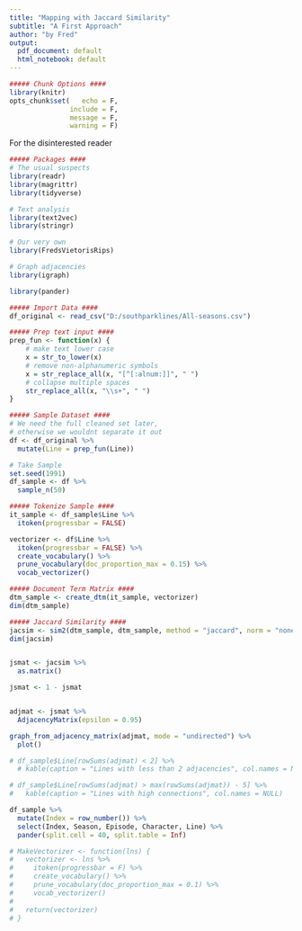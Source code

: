 ---
title: "Mapping with Jaccard Similarity"
subtitle: "A First Approach"
author: "by Fred"
output:
  pdf_document: default
  html_notebook: default
---

```{r setup, include=FALSE}
##### Chunk Options ####
library(knitr)
opts_chunk$set(   echo = F,
               include = F,
               message = F,
               warning = F)
```

\section{Some Thoughts}
For the disinterested reader
\begin{enumerate}
  \item Notes on the connections in the set
    \begin{itemize}
      \item 
      Some sentences are related because of what seems like stop words alone.
    \end{itemize}
  
  \item Misspellings
    \begin{itemize}
      \item 
      Characters speech patterns are reflected in things like misspellings,
      overuse of particular words, etc.
    \end{itemize}
    
  \item Filtration!
  \begin{itemize}
  \item tfidf?
  \end{itemize}
  
\end{enumerate}

```{r packages}
##### Packages ####
# The usual suspects
library(readr)
library(magrittr)
library(tidyverse)

# Text analysis
library(text2vec)
library(stringr)

# Our very own
library(FredsVietorisRips)

# Graph adjacencies
library(igraph)

library(pander)
```


```{r import_data}
##### Import Data ####
df_original <- read_csv("D:/southparklines/All-seasons.csv")
```

```{r prep_text}
##### Prep text input ####
prep_fun <- function(x) {
    # make text lower case
    x = str_to_lower(x)
    # remove non-alphanumeric symbols
    x = str_replace_all(x, "[^[:alnum:]]", " ")
    # collapse multiple spaces
    str_replace_all(x, "\\s+", " ")
}
```


```{r sample_set}
##### Sample Dataset ####
# We need the full cleaned set later, 
# otherwise we wouldnt separate it out
df <- df_original %>%
  mutate(Line = prep_fun(Line))

# Take Sample
set.seed(1991)
df_sample <- df %>%
  sample_n(50)
```



```{r tokenize}
##### Tokenize Sample ####
it_sample <- df_sample$Line %>%
  itoken(progressbar = FALSE)
```

```{r}
vectorizer <- df$Line %>%
  itoken(progressbar = FALSE) %>%
  create_vocabulary() %>%
  prune_vocabulary(doc_proportion_max = 0.15) %>% 
  vocab_vectorizer()
```


\section{Jaccard Simliarity}

```{r doc_term_mat}
##### Document Term Matrix ####
dtm_sample <- create_dtm(it_sample, vectorizer)
dim(dtm_sample)

##### Jaccard Similarity ####
jacsim <- sim2(dtm_sample, dtm_sample, method = "jaccard", norm = "none")
dim(jacsim)


jsmat <- jacsim %>%
  as.matrix() 

jsmat <- 1 - jsmat 


adjmat <- jsmat %>%
  AdjacencyMatrix(epsilon = 0.95)
```

```{r plot_adjmat, include=TRUE}
graph_from_adjacency_matrix(adjmat, mode = "undirected") %>%
  plot()
``` 


```{r disconnected_lines, include=TRUE}
# df_sample$Line[rowSums(adjmat) < 2] %>%
  # kable(caption = "Lines with less than 2 adjacencies", col.names = NULL)

```

```{r connected_lines, include=TRUE}
# df_sample$Line[rowSums(adjmat) > max(rowSums(adjmat)) - 5] %>%
#   kable(caption = "Lines with high connections", col.names = NULL)
```


```{r all_the_lines, include=TRUE}
df_sample %>%
  mutate(Index = row_number()) %>%
  select(Index, Season, Episode, Character, Line) %>%
  pander(split.cell = 40, split.table = Inf)
```



```{r}
# MakeVectorizer <- function(lns) {
#   vectorizer <- lns %>%
#     itoken(progressbar = F) %>%
#     create_vocabulary() %>%
#     prune_vocabulary(doc_proportion_max = 0.1) %>%
#     vocab_vectorizer()
#   
#   return(vectorizer)
# }

```
















